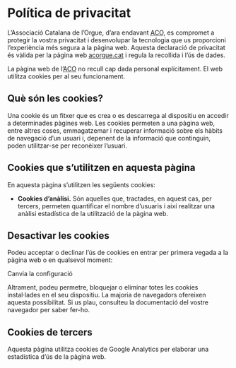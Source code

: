
# Política de privacitat

L’Associació Catalana de l’Orgue, d’ara endavant <abbr title="Associació Catalana de l’Orgue">ACO</abbr>,
es compromet a protegir la vostra privacitat i
desenvolupar la tecnologia que us proporcioni l’experiència més segura a la
pàgina web. Aquesta declaració de privacitat és vàlida per la pàgina web [acorgue.cat](https://www.acorgue.cat)
i regula la recollida i l’ús de dades.

La pàgina web de l’<abbr title="Associació Catalana de l’Orgue">ACO</abbr> no recull cap dada personal explícitament.
El web utilitza cookies per al seu funcionament.

## Què són les cookies?

Una cookie és un fitxer que es crea o es descarrega al dispositiu en accedir a determinades pàgines web. Les cookies permeten
a una pàgina web, entre altres coses, emmagatzemar i recuperar informació sobre els hàbits de navegació d’un usuari i,
depenent de la informació que continguin, poden utilitzar-se per reconèixer l’usuari.

## Cookies que s’utilitzen en aquesta pàgina

En aquesta pàgina s’utilitzen les següents cookies:

- **Cookies d’anàlisi.** Són aquelles que, tractades, en aquest cas, per tercers, permeten quantificar el nombre d’usuaris i així
  realitzar una anàlisi estadística de la utilització de la pàgina web.

## Desactivar les cookies

Podeu acceptar o declinar l’ús de cookies en entrar per primera vegada a la pàgina web o en qualsevol moment:

<div className="text-center">
  <CookieSettingsButton>Canvia la configuració</CookieSettingsButton>
</div>

Altrament, podeu permetre, bloquejar o eliminar totes les cookies instal·lades en el seu dispositiu.
La majoria de navegadors ofereixen aquesta possibilitat.
Si us plau, consulteu la documentació del vostre navegador per saber fer-ho.

## Cookies de tercers

Aquesta pàgina utilitza cookies de Google Analytics per elaborar una estadística d’ús de la pàgina web.

